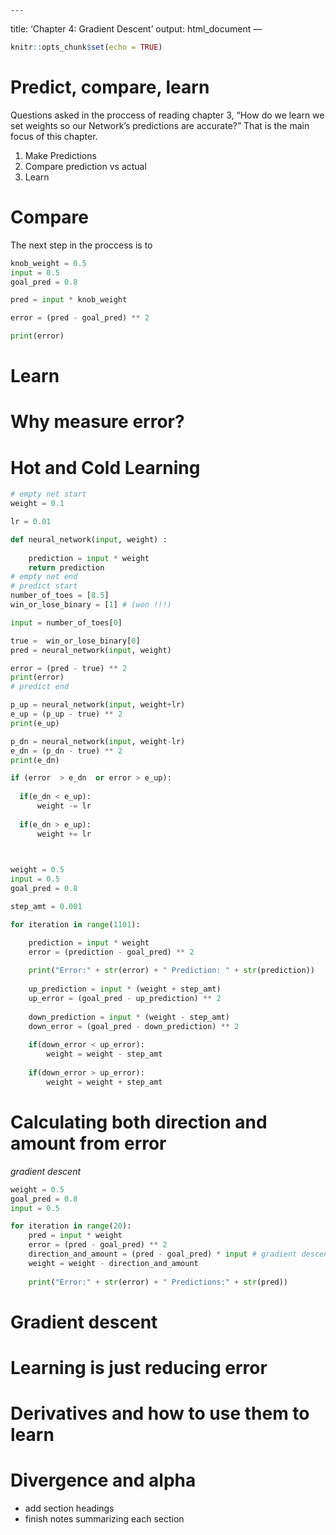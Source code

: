     ---
title: 'Chapter 4: Gradient Descent'
output: html_document
---

```r
knitr::opts_chunk$set(echo = TRUE)
```

  
# Predict, compare, learn 

 Questions asked in the proccess of reading chapter 3, "How do we learn we set weights so our Network's predictions are accurate?" That is the main focus of this chapter. 

1. Make Predictions
2. Compare prediction vs actual 
3. Learn
 
# Compare 

The next step in the proccess is to 

```python
knob_weight = 0.5
input = 0.5
goal_pred = 0.8

pred = input * knob_weight

error = (pred - goal_pred) ** 2

print(error)

```





# Learn





# Why measure error?


# Hot and Cold Learning 


```python
# empty net start
weight = 0.1

lr = 0.01

def neural_network(input, weight) :
    
    prediction = input * weight
    return prediction
# empty net end
# predict start
number_of_toes = [8.5]
win_or_lose_binary = [1] # (won !!!)

input = number_of_toes[0]

true =  win_or_lose_binary[0] 
pred = neural_network(input, weight)

error = (pred - true) ** 2
print(error)
# predict end

p_up = neural_network(input, weight+lr)
e_up = (p_up - true) ** 2
print(e_up)

p_dn = neural_network(input, weight-lr)
e_dn = (p_dn - true) ** 2
print(e_dn)

if (error  > e_dn  or error > e_up):
  
  if(e_dn < e_up):
      weight -= lr
      
  if(e_dn > e_up):
      weight += lr

    
```

```python
weight = 0.5
input = 0.5
goal_pred = 0.8

step_amt = 0.001

for iteration in range(1101):

    prediction = input * weight
    error = (prediction - goal_pred) ** 2
    
    print("Error:" + str(error) + " Prediction: " + str(prediction))
    
    up_prediction = input * (weight + step_amt)
    up_error = (goal_pred - up_prediction) ** 2
    
    down_prediction = input * (weight - step_amt)
    down_error = (goal_pred - down_prediction) ** 2
    
    if(down_error < up_error):
        weight = weight - step_amt
        
    if(down_error > up_error):
        weight = weight + step_amt

```

# Calculating both direction and amount from error

_gradient descent_
```python
weight = 0.5
goal_pred = 0.8
input = 0.5 

for iteration in range(20):
    pred = input * weight
    error = (pred - goal_pred) ** 2
    direction_and_amount = (pred - goal_pred) * input # gradient descent step
    weight = weight - direction_and_amount
    
    print("Error:" + str(error) + " Predictions:" + str(pred))
```


# Gradient descent




# Learning is just reducing error


# Derivatives and how to use them to learn

# Divergence and alpha

* add section headings 
* finish notes summarizing each section

  
